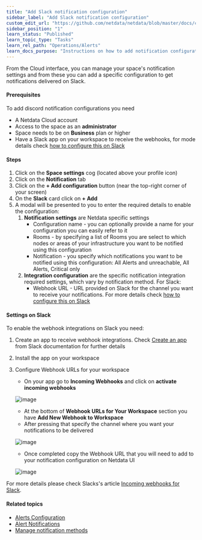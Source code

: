 ```yaml
---
title: "Add Slack notification configuration"
sidebar_label: "Add Slack notification configuration"
custom_edit_url: "https://github.com/netdata/netdata/blob/master/docs/cloud/alerts-notifications/add-slack-notification-configuration.md"
sidebar_position: "1"
learn_status: "Published"
learn_topic_type: "Tasks"
learn_rel_path: "Operations/Alerts"
learn_docs_purpose: "Instructions on how to add notification configuration for Slack"
---
```


From the Cloud interface, you can manage your space's notification settings and from these you can add a specific configuration to get notifications delivered on Slack.

#### Prerequisites

To add discord notification configurations you need

- A Netdata Cloud account
- Access to the space as an **administrator**
- Space needs to be on **Business** plan or higher
- Have a Slack app on your workspace to receive the webhooks, for mode details check [how to configure this on Slack](#settings-on-slack)

#### Steps

1. Click on the **Space settings** cog (located above your profile icon)
1. Click on the **Notification** tab
1. Click on the **+ Add configuration** button (near the top-right corner of your screen)
1. On the **Slack** card click on **+ Add**
1. A modal will be presented to you to enter the required details to enable the configuration:
   1. **Notification settings** are Netdata specific settings
      - Configuration name - you can optionally provide a name for your configuration  you can easily refer to it
      - Rooms - by specifying a list of Rooms you are select to which nodes or areas of your infrastructure you want to be notified using this configuration
      - Notification - you specify which notifications you want to be notified using this configuration: All Alerts and unreachable, All Alerts, Critical only
   1. **Integration configuration** are the specific notification integration required settings, which vary by notification method. For Slack:
      - Webhook URL - URL provided on Slack for the channel you want to receive your notifications. For more details check [how to configure this on Slack](#settings-on-slack)

#### Settings on Slack

To enable the webhook integrations on Slack you need:
1. Create an app to receive webhook integrations. Check [Create an app](https://api.slack.com/apps?new_app=1) from Slack documentation for further details
1. Install the app on your workspace
1. Configure Webhook URLs for your workspace
   - On your app go to **Incoming Webhooks** and click on **activate incoming webhooks**

   ![image](https://user-images.githubusercontent.com/2930882/214251948-486229bb-195b-499b-92e4-4be59a567a19.png)
   
   - At the bottom of **Webhook URLs for Your Workspace** section you have **Add New Webhook to Workspace**
   - After pressing that specify the channel where you want your notifications to be delivered

   ![image](https://user-images.githubusercontent.com/82235632/214103532-95f9928d-d4d6-4172-9c24-a4ddd330e96d.png)

   - Once completed copy the Webhook URL that you will need to add to your notification configuration on Netdata UI

   ![image](https://user-images.githubusercontent.com/82235632/214104412-13aaeced-1b40-4894-85f6-9db0eb35c584.png)

For more details please check Slacks's article [Incoming webhooks for Slack](https://slack.com/help/articles/115005265063-Incoming-webhooks-for-Slack).


#### Related topics

- [Alerts Configuration](/docs/nightly/concepts/health-monitoring)
- [Alert Notifications](/docs/nightly/operations/alerts/alert-notifications)
- [Manage notification methods](/docs/nightly/operations/alerts/manage-notification-methods)
